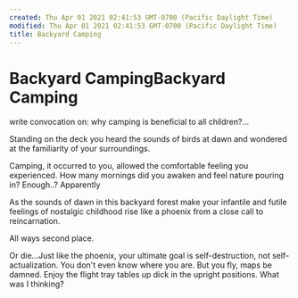 ```yaml
---
created: Thu Apr 01 2021 02:41:53 GMT-0700 (Pacific Daylight Time)
modified: Thu Apr 01 2021 02:41:53 GMT-0700 (Pacific Daylight Time)
title: Backyard Camping
---
```

# Backyard CampingBackyard Camping

write convocation on: why camping is beneficial to all children?...

Standing on the deck you heard the sounds of birds at dawn and wondered at the familiarity of your surroundings.

Camping, it occurred to you, allowed the comfortable feeling you experienced. How many mornings did you awaken and feel nature pouring in?  Enough..? Apparently

As the sounds of dawn in this backyard forest make your infantile and futile feelings of nostalgic childhood rise like a phoenix from a close call to reincarnation.

All  ways  second  place.

Or die...Just like the phoenix, your ultimate goal is self-destruction, not self-actualization.  You don't even know where you are.  But you fly, maps be damned. Enjoy the flight tray tables up dick in the upright positions.  What was I thinking?